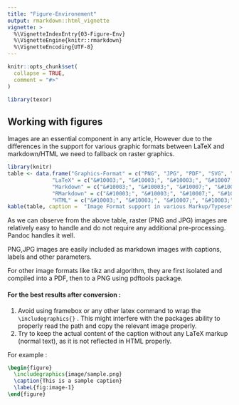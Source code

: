 ```yaml
---
title: "Figure-Environement"
output: rmarkdown::html_vignette
vignette: >
  %\VignetteIndexEntry{03-Figure-Env}
  %\VignetteEngine{knitr::rmarkdown}
  %\VignetteEncoding{UTF-8}
---
```


```r
knitr::opts_chunk$set(
  collapse = TRUE,
  comment = "#>"
)
```

```r
library(texor)
```

## Working with figures

Images are an essential component in any article, However due to the differences in the support
for various graphic formats between LaTeX and markdown/HTML we need to fallback on raster graphics. 

```r
library(knitr)
table <- data.frame("Graphics-Format" = c("PNG", "JPG", "PDF", "SVG", "Tikz", "Algorithm"),
              "LaTeX" = c("&#10003;", "&#10003;", "&#10003;", "&#10007;", "&#10003;", "&#10003;"),
              "Markdown" = c("&#10003;", "&#10003;", "&#10007;", "&#10003;", "&#10007;", "&#10007;"),
              "RMarkdown" = c("&#10003;", "&#10003;", "&#10007;", "&#10003;", "&#10003;(using tikz engine)", "&#10007;"),
              "HTML" = c("&#10003;", "&#10003;", "&#10007;", "&#10003;", "&#10007;", "&#10007;"))
kable(table, caption =  "Image Format support in various Markup/Typesetting Languages")
```

As we can observe from the above table, raster (PNG and JPG) images are relatively easy to handle and 
do not require any additional pre-processing. Pandoc handles it well. 

PNG,JPG images are easily included as markdown images with captions, labels and other parameters.

For other image formats like tikz and algorithm, they are first isolated and compiled into a PDF,
then to a PNG using pdftools package.

#### For the best results after conversion : 


1. Avoid using framebox or any other latex command to wrap the `\includegraphics{}` .
This might interfere with the packages ability to properly read the path and copy the relevant image properly.
2. Try to keep the actual content of the caption without any LaTeX markup (normal text), as it is not reflected in HTML properly.

For example :
``` latex
\begin{figure}
  \includegraphics{image/sample.png}
  \caption{This is a sample caption}
  \labeL{fig:image-1}
\end{figure}
```
